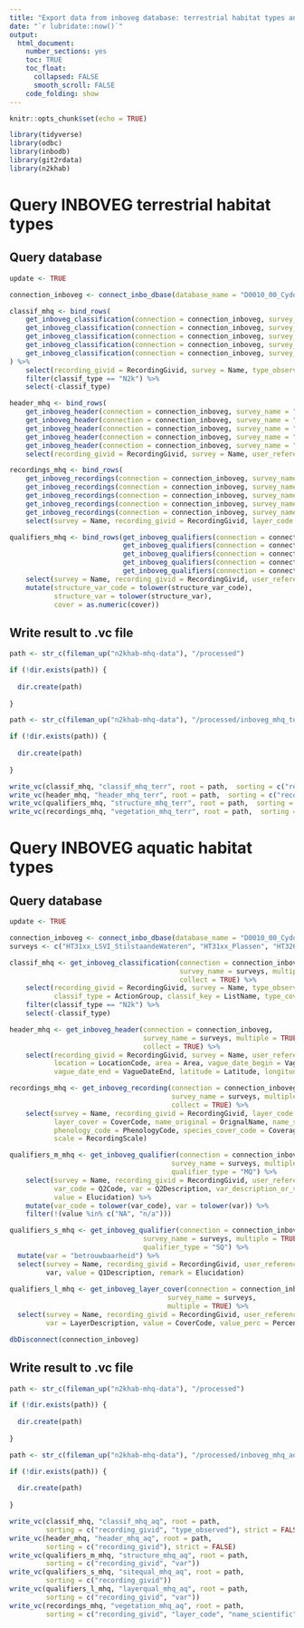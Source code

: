 ```yaml
---
title: "Export data from inboveg database: terrestrial habitat types and aquatic habitat types measured by INBO"
date: "`r lubridate::now()`"
output: 
  html_document:
    number_sections: yes
    toc: TRUE
    toc_float:
      collapsed: FALSE
      smooth_scroll: FALSE
    code_folding: show
---
```


```r
knitr::opts_chunk$set(echo = TRUE)
```

```r
library(tidyverse)
library(odbc)
library(inbodb)
library(git2rdata)
library(n2khab)
```

# Query INBOVEG terrestrial habitat types

## Query database

```r
update <- TRUE
```

```r
 
connection_inboveg <- connect_inbo_dbase(database_name = "D0010_00_Cydonia")

classif_mhq <- bind_rows(
    get_inboveg_classification(connection = connection_inboveg, survey_name = "N2000meetnet_Grasland", collect = TRUE),
    get_inboveg_classification(connection = connection_inboveg, survey_name = "N2000meetnet_Moerassen", collect = TRUE),
    get_inboveg_classification(connection = connection_inboveg, survey_name = "N2000meetnet_Grasland_BHM", collect = TRUE),
    get_inboveg_classification(connection = connection_inboveg, survey_name = "N2000meetnet_Moeras_BHM", collect = TRUE),
    get_inboveg_classification(connection = connection_inboveg, survey_name = "N2000meetnet_Duinen_BHM", collect = TRUE)
) %>%
    select(recording_givid = RecordingGivid, survey = Name, type_observed = Classif, classif_type = ActionGroup, classif_key = ListName, type_cover = Cover) %>%
    filter(classif_type == "N2k") %>%
    select(-classif_type)

header_mhq <- bind_rows(
    get_inboveg_header(connection = connection_inboveg, survey_name = "N2000meetnet_Grasland", collect = TRUE),
    get_inboveg_header(connection = connection_inboveg, survey_name = "N2000meetnet_Moerassen", collect = TRUE),
    get_inboveg_header(connection = connection_inboveg, survey_name = "N2000meetnet_Grasland_BHM", collect = TRUE),
    get_inboveg_header(connection = connection_inboveg, survey_name = "N2000meetnet_Moeras_BHM", collect = TRUE),
    get_inboveg_header(connection = connection_inboveg, survey_name = "N2000meetnet_Duinen_BHM", collect = TRUE)) %>%
    select(recording_givid = RecordingGivid, survey = Name, user_reference = UserReference, area = Area, vague_date_begin = VagueDateBegin, vague_date_end = VagueDateEnd, latitude = Latitude, longitude = Longitude)

recordings_mhq <- bind_rows(
    get_inboveg_recordings(connection = connection_inboveg, survey_name = "N2000meetnet_Grasland", collect = TRUE),
    get_inboveg_recordings(connection = connection_inboveg, survey_name = "N2000meetnet_Moerassen", collect = TRUE),
    get_inboveg_recordings(connection = connection_inboveg, survey_name = "N2000meetnet_Grasland_BHM", collect = TRUE),
    get_inboveg_recordings(connection = connection_inboveg, survey_name = "N2000meetnet_Moeras_BHM", collect = TRUE),
    get_inboveg_recordings(connection = connection_inboveg, survey_name = "N2000meetnet_Duinen_BHM", collect = TRUE)) %>%
    select(survey = Name, recording_givid = RecordingGivid, layer_code = LayerCode, layer_cover = CoverCode, name_original = OrignalName, name_scientific = ScientificName, phenology_code = PhenologyCode, species_cover_code = CoverageCode, species_cover = PctValue, scale = RecordingScale)

qualifiers_mhq <- bind_rows(get_inboveg_qualifiers(connection = connection_inboveg, survey_name = "N2000meetnet_Grasland", qualifier_type = "MQ"),
                            get_inboveg_qualifiers(connection = connection_inboveg, survey_name = "N2000meetnet_Moerassen", qualifier_type = "MQ"),
                            get_inboveg_qualifiers(connection = connection_inboveg, survey_name = "N2000meetnet_Grasland_BHM", qualifier_type = "MQ"),
                            get_inboveg_qualifiers(connection = connection_inboveg, survey_name = "N2000meetnet_Moeras_BHM", qualifier_type = "MQ"),
                            get_inboveg_qualifiers(connection = connection_inboveg, survey_name = "N2000meetnet_Duinen_BHM", qualifier_type = "MQ")) %>%
    select(survey = Name, recording_givid = RecordingGivid, user_reference = UserReference, structure_var_code = Q2Code, structure_var = Q2Description, cover = Q3Description) %>%
    mutate(structure_var_code = tolower(structure_var_code),
           structure_var = tolower(structure_var),
           cover = as.numeric(cover))

```

## Write result to .vc file

```r

path <- str_c(fileman_up("n2khab-mhq-data"), "/processed")

if (!dir.exists(path)) {
    
  dir.create(path)  
    
}

path <- str_c(fileman_up("n2khab-mhq-data"), "/processed/inboveg_mhq_terr")

if (!dir.exists(path)) {
    
  dir.create(path)  
    
}

write_vc(classif_mhq, "classif_mhq_terr", root = path,  sorting = c("recording_givid", "type_observed"), strict = FALSE)
write_vc(header_mhq, "header_mhq_terr", root = path,  sorting = c("recording_givid"), strict = FALSE)
write_vc(qualifiers_mhq, "structure_mhq_terr", root = path,  sorting = c("recording_givid", "structure_var"))
write_vc(recordings_mhq, "vegetation_mhq_terr", root = path,  sorting = c("recording_givid", "layer_code", "name_scientific"))
```

# Query INBOVEG aquatic habitat types

## Query database

```r
update <- TRUE
```

```r
 
connection_inboveg <- connect_inbo_dbase(database_name = "D0010_00_Cydonia")
surveys <- c("HT31xx_LSVI_StilstaandeWateren", "HT31xx_Plassen", "HT3260")

classif_mhq <- get_inboveg_classification(connection = connection_inboveg, 
                                          survey_name = surveys, multiple = TRUE,
                                          collect = TRUE) %>%
    select(recording_givid = RecordingGivid, survey = Name, type_observed = Classif, 
           classif_type = ActionGroup, classif_key = ListName, type_cover = Cover) %>%
    filter(classif_type == "N2k") %>%
    select(-classif_type)

header_mhq <- get_inboveg_header(connection = connection_inboveg, 
                                 survey_name = surveys, multiple = TRUE,
                                 collect = TRUE) %>%
    select(recording_givid = RecordingGivid, survey = Name, user_reference = UserReference, 
           location = LocationCode, area = Area, vague_date_begin = VagueDateBegin, 
           vague_date_end = VagueDateEnd, latitude = Latitude, longitude = Longitude)

recordings_mhq <- get_inboveg_recording(connection = connection_inboveg, 
                                        survey_name = surveys, multiple = TRUE,
                                        collect = TRUE) %>%
    select(survey = Name, recording_givid = RecordingGivid, layer_code = LayerCode, 
           layer_cover = CoverCode, name_original = OrignalName, name_scientific = ScientificName, 
           phenology_code = PhenologyCode, species_cover_code = CoverageCode, species_cover = PctValue, 
           scale = RecordingScale)

qualifiers_m_mhq <- get_inboveg_qualifier(connection = connection_inboveg, 
                                        survey_name = surveys, multiple = TRUE,
                                        qualifier_type = "MQ") %>%
    select(survey = Name, recording_givid = RecordingGivid, user_reference = UserReference, 
           var_code = Q2Code, var = Q2Description, var_description_or_value = Q3Description, 
           value = Elucidation) %>%
    mutate(var_code = tolower(var_code), var = tolower(var)) %>% 
    filter(!(value %in% c("NA", "n/a")))  

qualifiers_s_mhq <- get_inboveg_qualifier(connection = connection_inboveg,
                                 survey_name = surveys, multiple = TRUE, 
                                 qualifier_type = "SQ") %>% 
  mutate(var = "betrouwbaarheid") %>% 
  select(survey = Name, recording_givid = RecordingGivid, user_reference = UserReference, 
         var, value = Q1Description, remark = Elucidation)
  
qualifiers_l_mhq <- get_inboveg_layer_cover(connection = connection_inboveg, 
                                       survey_name = surveys,
                                       multiple = TRUE) %>% 
  select(survey = Name, recording_givid = RecordingGivid, user_reference = UserReference,
         var = LayerDescription, value = CoverCode, value_perc = Percentage)

dbDisconnect(connection_inboveg)
```

## Write result to .vc file

```r

path <- str_c(fileman_up("n2khab-mhq-data"), "/processed")

if (!dir.exists(path)) {
    
  dir.create(path)  
    
}

path <- str_c(fileman_up("n2khab-mhq-data"), "/processed/inboveg_mhq_aq")

if (!dir.exists(path)) {
    
  dir.create(path)  
    
}

write_vc(classif_mhq, "classif_mhq_aq", root = path,  
         sorting = c("recording_givid", "type_observed"), strict = FALSE)
write_vc(header_mhq, "header_mhq_aq", root = path,  
         sorting = c("recording_givid"), strict = FALSE)
write_vc(qualifiers_m_mhq, "structure_mhq_aq", root = path,  
         sorting = c("recording_givid", "var")) 
write_vc(qualifiers_s_mhq, "sitequal_mhq_aq", root = path,  
         sorting = c("recording_givid")) 
write_vc(qualifiers_l_mhq, "layerqual_mhq_aq", root = path,  
         sorting = c("recording_givid", "var")) 
write_vc(recordings_mhq, "vegetation_mhq_aq", root = path,  
         sorting = c("recording_givid", "layer_code", "name_scientific"))
```